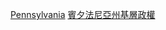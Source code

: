 {{Commons category|Boroughs in Pennsylvania}}

[[Category:美國自治市鎮|Pennsylvania]]
[[Category:賓夕法尼亞州基層政權|]]